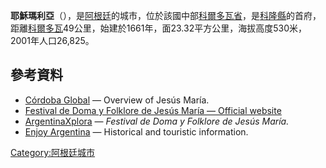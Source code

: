 {{Coord|30|59|S|64|6|W|display=title}}

'''耶穌瑪利亞'''（{{lang-es|Jesús María}}），是[[阿根廷|阿根廷]]的城市，位於該國中部[[科爾多瓦省_(阿根廷)|科爾多瓦省]]，是[[科隆縣|科隆縣]]的首府，距離[[科爾多瓦_(阿根廷)|科爾多瓦]]49公里，始建於1661年，面23.32平方公里，海拔高度530米，2001年人口26,825。

==參考資料==
* [https://web.archive.org/web/20060527211947/http://www.cordobaglobal.com.ar/schicas/jmaria.htm Córdoba Global] — Overview of Jesús María. {{es icon}} 
* [http://www.festival.org.ar/ Festival de Doma y Folklore de Jesús María — Official website] {{Wayback|url=http://www.festival.org.ar/ |date=20210309182443 }} {{es icon}} 
* [http://www.argentinaxplora.com/activida/legado/folk/jesusmar.htm ArgentinaXplora] {{Wayback|url=http://www.argentinaxplora.com/activida/legado/folk/jesusmar.htm |date=20200902234658 }} — ''Festival de Doma y Folklore de Jesús María.'' {{es icon}} 
* [https://web.archive.org/web/20160303231256/http://www.enjoy-argentina.org/cordoba-historia-jesus-maria.php Enjoy Argentina] — Historical and touristic information.

{{Argentina-geo-stub}}
[[Category:阿根廷城市|Category:阿根廷城市]]